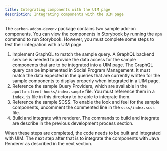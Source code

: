 ```yaml
---
title: Integrating components with the UIM page
description: Integrating components with the UIM page
---
```


The `carbon-addon-devenv` package contains two sample add-on components. You can view the components in Storybook by running the `npm` command to run Storybook.
However, you must complete some steps to test their integration with a UIM page.

1. Implement GraphQL to match the sample query. A GraphQL backend service is needed to provide the data access for the sample components that are to be integrated into a UIM page.
    The GraphQL query can be implemented in Social Program Management. It must match the data expected in the queries that are currently written for the sample components to display properly when integrated in a UIM page.
2. Reference the sample Query Providers, which are available in the `apollo-client-hooks/index.sample` file. 
    You must reference them in a `index.js` file in this directory to be able to integrate them.
4. Reference the sample SCSS.
    To enable the look and feel for the sample components, uncomment the commented line in the `scss/index.scss` file.
4. Build and integrate with renderer. The commands to build and integrate are describe in the previous development process section.
    
When these steps are completed, the code needs to be built and integrated with UIM. 
The next step after that is to integrate the components with Java Renderer as described in the next section.
    
